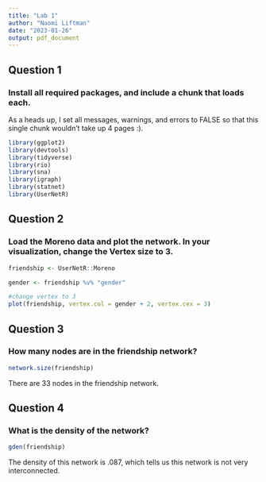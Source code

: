 ```yaml
---
title: "Lab 1"
author: "Naomi Liftman"
date: "2023-01-26"
output: pdf_document
---
```


## Question 1 
### Install all required packages, and include a chunk that loads each.

As a heads up, I set all messages, warnings, and errors to FALSE so that this single chunk wouldn't take up 4 pages :).


```r
library(ggplot2)
library(devtools)
library(tidyverse)
library(rio)
library(sna)
library(igraph)
library(statnet)
library(UserNetR)
```


## Question 2
### Load the Moreno data and plot the network. In your visualization, change the Vertex size to 3. 

```r
friendship <- UserNetR::Moreno

gender <- friendship %v% "gender" 

#change vertex to 3
plot(friendship, vertex.col = gender + 2, vertex.cex = 3)
```


## Question 3
### How many nodes are in the friendship network?

```r
network.size(friendship)
```

There are 33 nodes in the friendship network.


## Question 4
### What is the density of the network?

```r
gden(friendship)
```

The density of this network is .087, which tells us this network is not very interconnected. 
